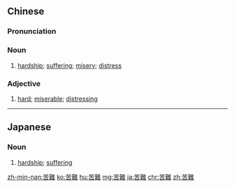 {{also|苦难}}
==Chinese==
{{zh-forms|s=苦难}}

===Pronunciation===
{{zh-pron
|m=kǔnàn
|c=fu2 naan6
|h=pfs=khú-nan
|mn=khó͘-lān
|cat=n,a
}}

===Noun===
{{zh-noun}}

# [[hardship]]; [[suffering]]; [[misery]]; [[distress]]

===Adjective===
{{zh-adj}}

# [[hard]]; [[miserable]]; [[distressing]]

{{zh-cat|Advanced}}

----

==Japanese==
{{ja-kanjitab|く|なん|yomi=on}}

===Noun===
{{ja-noun|くなん}}

# [[hardship]]; [[suffering]]
#: {{ja-usex|彼は幾多もの'''苦難'''を乗り越えてきた。|かれ は いくた もの '''くなん''' を のりこえて きた。|He had to overcome quite many hardships.}}

[[zh-min-nan:苦難]]
[[ko:苦難]]
[[hu:苦難]]
[[mg:苦難]]
[[ja:苦難]]
[[chr:苦難]]
[[zh:苦難]]